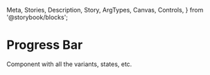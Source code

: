   Meta,
  Stories,
  Description,
  Story,
  ArgTypes,
  Canvas,
  Controls,
} from '@storybook/blocks';

<Meta of={ProgressStories} />
<div className="gap-14">
  <h1>Progress Bar</h1>
  <p className="text-[#8A8D97]">
    Component with all the variants, states, etc.
  </p>
</div>
<div className="flex flex-col items-start gap-3 rounded-lg p-4 outline-dashed outline-2 outline-brand-alt-nebula-500 w-96">
  <Story of={ProgressStories.Primary} />
  <Story of={ProgressStories.Secondary} />
  <Story of={ProgressStories.Tertiary} />
  <Story of={ProgressStories.Quartary} />
</div>
<Canvas />
<Controls of={ProgressStories.Primary} exclude={['asChild']} />

